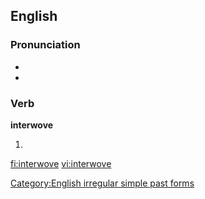==English==

===Pronunciation===
*{{IPA|/'ɪntərwo:v/}}
*{{audio|en-us-interwove.ogg|Audio (US)}}

===Verb===
'''interwove'''
# {{simple past of|[[interweave]]}}

[[Category:English irregular simple past forms]]

[[fi:interwove]]
[[vi:interwove]]